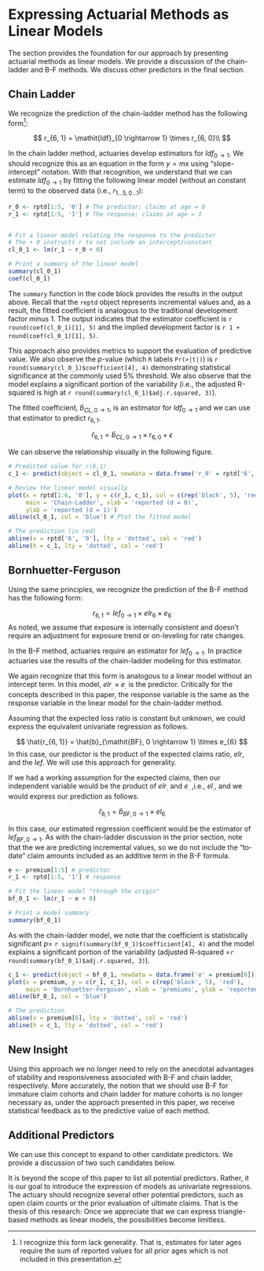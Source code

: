 # Expressing Actuarial Methods as Linear Models

The section provides the foundation for our approach by presenting actuarial methods as linear models. We provide a discussion of the chain-ladder and B-F methods. We discuss other predictors in the final section.

## Chain Ladder

We recognize the prediction of the chain-ladder method has the following form^[I recognize this form lack generality. That is, estimates for later ages require the sum of reported values for all prior ages which is not included in this presentation.]:
  
$$ 
  r_{6, 1} = \mathit{ldf}_{0 \rightarrow 1} \times r_{6, 0}\\
$$
  
In the chain ladder method, actuaries develop estimators for $ldf_{0 \rightarrow 1}$. We should recognize this as an equation in the form $y = mx$ using "slope-intercept" notation. With that recognition, we understand that we can estimate $ldf_{0 \rightarrow 1}$ by fitting the following linear model (without an constant term) to the observed data (i.e., $r_{1\ldots5, 0\ldots1}$):
  
```r
r_0 <- rptd[1:5, '0'] # The predictor; claims at age = 0
r_1 <- rptd[1:5, '1'] # The response; claims at age = 1


# Fit a linear model relating the response to the predictor
# The + 0 instructs r to not include an intercept/constant
cl_0_1 <- lm(r_1 ~ r_0 + 0)

# Print a summary of the linear model
summary(cl_0_1)
coef(cl_0_1)
```

The `summary` function in the code block provides the results in the output above. Recall that the `reptd` object represents incremental values and, as a result, the fitted coefficient is analogous to the traditional development factor minus 1. The output indicates that the estimator coefficient is `r round(coef(cl_0_1)[1], 5)` and the implied development factor is `r 1 + round(coef(cl_0_1)[1], 5)`. 

This approach also provides metrics to support the evaluation of predictive value. We also observe the _p_-value (which `R` labels `Pr(>|t|)`) is `r round(summary(cl_0_1)$coefficient[4], 4)` demonstrating statistical significance at the commonly used 5% threshold. We also observe that the model explains a significant portion of the variability (i.e., the adjusted R-squared is high at `r round(summary(cl_0_1)$adj.r.squared, 3)`).

The fitted coefficient, $\hat{b}_{\mathit{CL}, 0 \rightarrow 1}$, is an estimator for $ldf_{0 \rightarrow 1}$ and we can use that estimator to predict $r_{6, 1}$. 


$$
  \hat{r}_{6, 1} = \hat{b}_{\mathit{CL}, 0 \rightarrow 1} \times r_{6, 0} + \epsilon
$$

We can observe the relationship visually in the following figure.
  
```r
# Predicted value for r(6,1)
c_1 <- predict(object = cl_0_1, newdata = data.frame('r_0' = rptd['6', '0']))

# Review the linear model visually
plot(x = rptd[1:6, '0'], y = c(r_1, c_1), col = c(rep('black', 5), 'red'), 
     main = 'Chain-Ladder', xlab = 'reported (d = 0)', 
     ylab = 'reported (d = 1)')
abline(cl_0_1, col = 'blue') # Plot the fitted model

# The prediction (in red)
abline(v = rptd['6', '0'], lty = 'dotted', col = 'red')
abline(h = c_1, lty = 'dotted', col = 'red')
```


## Bornhuetter-Ferguson

Using the same principles, we recognize the prediction of the B-F method has the following form:
  
$$ 
r_{6, 1} = \mathit{lef}_{0 \rightarrow 1} \times \mathit{elr}_{6} \times e_{6}
$$
As noted, we assume that exposure is internally consistent and doesn't require an adjustment for exposure trend or on-leveling for rate changes.

In the B-F method, actuaries require an estimator for $\mathit{lef}_{0 \rightarrow 1}$. In practice actuaries use the results of the chain-ladder modeling for this estimator. 

We again recognize that this form is analogous to a linear model without an intercept term. In this model, $\mathit{elr}_{.} \times e_{.}$ is the predictor. Critically for the concepts described in this paper, the response variable is the same as the response variable in the linear model for the chain-ladder method.

Assuming that the expected loss ratio is constant but unknown, we could express the equivalent univariate regression as follows.

$$
\hat{r_{6, 1}} = \hat{b}_{\mathit{BF}, 0 \rightarrow 1} \times e_{6}
$$
In this case, our predictor is the product of the expected claims ratio, $\mathit{elr}$, and the $\mathit{lef}$. We will use this approach for generality. 

If we had a working assumption for the expected claims, then our independent variable would be the product of $\mathit{elr}_{.}$ and $e_{.}$ ,i.e., $el_{.}$, and we would express our prediction as follows.

$$
\hat{r}_{6, 1} = \hat{b}_{\mathit{BF}, 0 \rightarrow 1} \times el_{6}
$$

In this case, our estimated regression coefficient would be the estimator of $\mathit{lef}_{\mathit{BF}, 0 \rightarrow 1}$. As with the chain-ladder discussion in the prior section, note that the we are predicting incremental values, so we do not include the "to-date" claim amounts included as an additive term in the B-F formula.

```r
e <- premium[1:5] # predictor
r_1 <- rptd[1:5, '1'] # response

# Fit the linear model "through the origin"
bf_0_1 <- lm(r_1 ~ e + 0)

# Print a model summary
summary(bf_0_1)

```

As with the chain-ladder model, we note that the coefficient is statistically significant $p =$  `r signif(summary(bf_0_1)$coefficient[4], 4)` and the model explains a significant portion of the variability (adjusted R-squared =`r round(summary(bf_0_1)$adj.r.squared, 3)`).

```r
c_1 <- predict(object = bf_0_1, newdata = data.frame('e' = premium[6]))
plot(x = premium, y = c(r_1, c_1), col = c(rep('black', 5), 'red'), 
     main = 'Bornhuetter-Ferguson', xlab = 'premiums', ylab = 'reported(d = 1)')
abline(bf_0_1, col = 'blue')

# The prediction
abline(v = premium[6], lty = 'dotted', col = 'red')
abline(h = c_1, lty = 'dotted', col = 'red')

```


## New Insight
Using this approach we no longer need to rely on the anecdotal advantages of stability and responsiveness associated with B-F and chain ladder, respectively. More accurately, the notion that we should use B-F for immature claim cohorts and chain ladder for mature cohorts is no longer necessary as, under the approach presented in this paper, we receive statistical feedback as to the predictive value of each method.

## Additional Predictors
We can use this concept to expand to other candidate predictors. We provide a discussion of two such candidates below.

\begin{description}
\item[Paid claims] It is reasonable to assume that future claim reporting may be a function of prior claim payments. In a spreadsheet, the actuary would construct a triangle of ratios of incremental reported claims to prior cumulative paid claims and apply a chain-ladder model to that triangle.

\item[Case reserves] We should recognize that (particularly for classes of business with fast claims reporting), case reserves are often considered predictive for future claims reporting. For this reason, actuaries often assess the reasonableness of estimates using IBNR to case ratios. 

As we add predictors, we should recognize that reported claims are a linear combinations of paid claims and case reserves. As such, we can only use any two of these three metrics in the multivariate model that we introduce in the next section.

\item[Idiopathic additive] We should also appreciate that the reported claim amounts may be idiopathic. That is, they may not be proportional to any specific predictors. In regression, we refer to this idiopathic estimate as the "constant" or "intercept". 
\end{description}

It is beyond the scope of this paper to list all potential predictors. Rather, it is our goal to introduce the expression of models as univariate regressions. The actuary should recognize several other potential predictors, such as open claim counts or the prior evaluation of ultimate claims. That is the thesis of this research: Once we appreciate that we can express triangle-based methods as linear models, the possibilities become limitless. 

